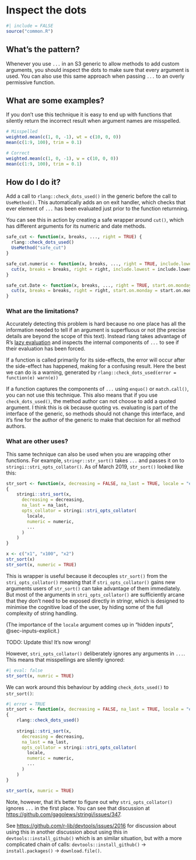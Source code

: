 # Inspect the dots {#sec-dots-inspect}

```r
#| include = FALSE
source("common.R")
```

<!-- call dots-details-s3 ? -->

## What's the pattern?

Whenever you use `...` in an S3 generic to allow methods to add custom arguments, you should inspect the dots to make sure that every argument is used.
You can also use this same approach when passing `...` to an overly permissive function.

## What are some examples?

If you don't use this technique it is easy to end up with functions that silently return the incorrect result when argument names are misspelled.

```r
# Misspelled
weighted.mean(c(1, 0, -1), wt = c(10, 0, 0))
mean(c(1:9, 100), trim = 0.1)

# Correct
weighted.mean(c(1, 0, -1), w = c(10, 0, 0))
mean(c(1:9, 100), trim = 0.1)
```

## How do I do it?

Add a call to `rlang::check_dots_used()` in the generic before the call to `UseMethod()`.
This automatically adds an on exit handler, which checks that ever element of `...` has been evaluated just prior to the function returnning.

You can see this in action by creating a safe wrapper around `cut()`, which has different arguments for its numeric and date methods.

```r
safe_cut <- function(x, breaks, ..., right = TRUE) {
  rlang::check_dots_used()
  UseMethod("safe_cut")
}

safe_cut.numeric <- function(x, breaks, ..., right = TRUE, include.lowest = FALSE) {
  cut(x, breaks = breaks, right = right, include.lowest = include.lowest)
}

safe_cut.Date <- function(x, breaks, ..., right = TRUE, start.on.monday = TRUE) {
  cut(x, breaks = breaks, right = right, start.on.monday = start.on.monday)
}
```

### What are the limitations?

Accurately detecting this problem is hard because no one place has all the information needed to tell if an argument is superfluous or not (the precise details are beyond the scope of this text).
Instead rlang takes advantage of R's [lazy evaluation](https://adv-r.hadley.nz/functions.html#lazy-evaluation) and inspects the internal components of `...` to see if their evaluation has been forced.

If a function is called primarily for its side-effects, the error will occur after the side-effect has happened, making for a confusing result.
Here the best we can do is a warning, generated by `rlang::check_dots_used(error = function(e) warn(e))`

If a function captures the components of `...` using `enquo()` or `match.call()`, you can not use this technique.
This also means that if you use `check_dots_used()`, the method author can not choose to add a quoted argument.
I think this is ok because quoting vs. evaluating is part of the interface of the generic, so methods should not change this interface, and it's fine for the author of the generic to make that decision for all method authors.

### What are other uses?

This same technique can also be used when you are wrapping other functions.
For example, `stringr::str_sort()` takes `...` and passes it on to `stringi::stri_opts_collator()`.
As of March 2019, `str_sort()` looked like this:

```r
str_sort <- function(x, decreasing = FALSE, na_last = TRUE, locale = "en",  numeric = FALSE, ...) 
{
    stringi::stri_sort(x, 
      decreasing = decreasing, 
      na_last = na_last, 
      opts_collator = stringi::stri_opts_collator(
        locale, 
        numeric = numeric, 
        ...
      )
    )
}
```

```r
x <- c("x1", "x100", "x2")
str_sort(x)
str_sort(x, numeric = TRUE)
```

This is wrapper is useful because it decouples `str_sort()` from the `stri_opts_collator()` meaning that if `stri_opts_collator()` gains new arguments users of `str_sort()` can take advantage of them immediately.
But most of the arguments in `stri_opts_collator()` are sufficiently arcane that they don't need to be exposed directly in stringr, which is designed to minimise the cognitive load of the user, by hiding some of the full complexity of string handling.

(The importance of the `locale` argument comes up in "hidden inputs", @sec-inputs-explicit.)

TODO: Update this!
It's now wrong!

However, `stri_opts_collator()` deliberately ignores any arguments in `...`.
This means that misspellings are silently ignored:

```r
#| eval: false
str_sort(x, numric = TRUE)
```

We can work around this behaviour by adding `check_dots_used()` to `str_sort()`:

```r
#| error = TRUE
str_sort <- function(x, decreasing = FALSE, na_last = TRUE, locale = "en",  numeric = FALSE, ...) 
{
    rlang::check_dots_used()
  
    stringi::stri_sort(x, 
      decreasing = decreasing, 
      na_last = na_last, 
      opts_collator = stringi::stri_opts_collator(
        locale, 
        numeric = numeric, 
        ...
      )
    )
}

str_sort(x, numric = TRUE)
```

Note, however, that it's better to figure out why `stri_opts_collator()` ignores `...` in the first place.
You can see that discussion at <https://github.com/gagolews/stringi/issues/347>.

See <https://github.com/r-lib/devtools/issues/2016> for discussion about using this in another discussion about using this in `devtools::install_github()` which is an similar situation, but with a more complicated chain of calls: `devtools::install_github()` -\> `install.packages()` -\> `download.file()`.
